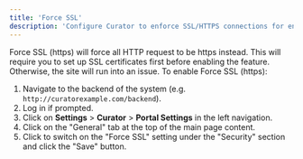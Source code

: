 ---
title: 'Force SSL'
description: 'Configure Curator to enforce SSL/HTTPS connections for enhanced security.'
---

Force SSL (https) will force all HTTP request to be https instead. This will require you to set up SSL certificates
first before enabling the feature. Otherwise, the site will run into an issue. To enable Force SSL (https):

1. Navigate to the backend of the system (e.g. `http://curatorexample.com/backend`).
2. Log in if prompted.
3. Click on **Settings** > **Curator** > **Portal Settings** in the left navigation.
4. Click on the "General" tab at the top of the main page content.
5. Click to switch on the "Force SSL" setting under the "Security" section and click the "Save" button.
